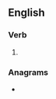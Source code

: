 ==English==

===Verb===
{{head|en|verb form}}

# {{en-third-person singular of|coronate}}

===Anagrams===
* {{anagrams|en|a=acenoorst|corantoes|crotonase|otocranes}}